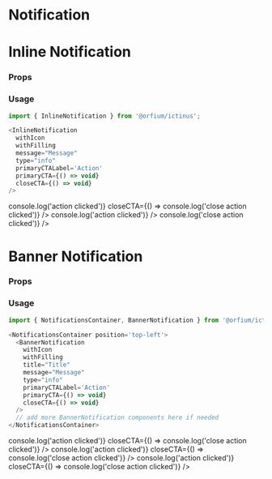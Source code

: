 
<Meta title="Design System/Notification" component={Notification} />

# Notification

# Inline Notification

### Props

<Props of={InlineNotification} />

### Usage

```js
import { InlineNotification } from '@orfium/ictinus';

<InlineNotification
  withIcon
  withFilling
  message="Message"
  type="info"
  primaryCTALabel='Action'
  primaryCTA={() => void}
  closeCTA={() => void}
/>
```

<Preview>
  <Story name="Inline Notification" parameters={{ decorators: [withKnobs] }}>
    <Stack>
      <PresentComponent name="" width={768}>
        <InlineNotification
          withIcon={boolean('withIcon', true)}
          withFilling={boolean('withFilling', false)}
          message={text('message', 'Informative Message')}
          type={select('type', ['success', 'error', 'info', 'warning'], 'success')}
        />
      </PresentComponent>
      <PresentComponent name="" width={768}>
        <InlineNotification
          withIcon={boolean('withIcon', true)}
          withFilling={boolean('withFilling', false)}
          message={text('message', 'Informative Message')}
          type={select('type', ['success', 'error', 'info', 'warning'], 'success')}
          primaryCTALabel={text('primaryCTALabel', 'Action')}
          primaryCTA={() => console.log('action clicked')}
          closeCTA={() => console.log('close action clicked')}
        />
      </PresentComponent>
      <PresentComponent name="" width={768}>
        <InlineNotification
          withIcon={boolean('withIcon', true)}
          withFilling={boolean('withFilling', false)}
          message={text('message', 'Informative Message')}
          type={select('type', ['success', 'error', 'info', 'warning'], 'success')}
          primaryCTALabel={text('primaryCTALabel', 'Action')}
          primaryCTA={() => console.log('action clicked')}
        />
      </PresentComponent>
      <PresentComponent name="" width={768}>
        <InlineNotification
          withIcon={boolean('withIcon', true)}
          withFilling={boolean('withFilling', false)}
          message={text('message', 'Informative Message')}
          type={select('type', ['success', 'error', 'info', 'warning'], 'success')}
          closeCTA={() => console.log('close action clicked')}
        />
      </PresentComponent>
    </Stack>
  </Story>
</Preview>

# Banner Notification

### Props

<Props of={BannerNotification} />

### Usage

```js
import { NotificationsContainer, BannerNotification } from '@orfium/ictinus';

<NotificationsContainer position='top-left'>
  <BannerNotification
    withIcon
    withFilling
    title="Title"
    message="Message"
    type="info"
    primaryCTALabel='Action'
    primaryCTA={() => void}
    closeCTA={() => void}
  />
  // add more BannerNotification components here if needed
</NotificationsContainer>
```

<Preview>
  <Story name="Banner Notification" parameters={{ decorators: [withKnobs] }}>
    <PresentComponent name="" width={1024}>
      <NotificationsContainer
        position={select(
          'position',
          ['top-right', 'top-left', 'bottom-left', 'bottom-right'],
          'bottom-right'
        )}
      >
        <BannerNotification
          withIcon={boolean('icon', true)}
          withFilling={boolean('withFilling', false)}
          title={text('title', 'This is the heading:')}
          message={text('message', 'This is the info')}
          type={select('type', ['success', 'error', 'info', 'warning'], 'success')}
          primaryCTALabel={text('primaryCTALabel', 'Action')}
          primaryCTA={() => console.log('action clicked')}
          closeCTA={() => console.log('close action clicked')}
        />
        <BannerNotification
          withIcon={boolean('icon', true)}
          withFilling={boolean('withFilling', false)}
          title={text('title', 'This is the heading:')}
          message={text('message', 'This is the info')}
          type={select('type', ['success', 'error', 'info', 'warning'], 'success')}
          primaryCTALabel={text('primaryCTALabel', 'Action')}
          primaryCTA={() => console.log('action clicked')}
          closeCTA={() => console.log('close action clicked')}
        />
        <BannerNotification
          withIcon={boolean('icon', true)}
          withFilling={boolean('withFilling', false)}
          title={text('title', 'This is the heading:')}
          message={text('message', 'This is the info')}
          type={select('type', ['success', 'error', 'info', 'warning'], 'success')}
          primaryCTALabel={text('primaryCTALabel', 'Action')}
          primaryCTA={() => console.log('action clicked')}
          closeCTA={() => console.log('close action clicked')}
        />
      </NotificationsContainer>
    </PresentComponent>
  </Story>
</Preview>
